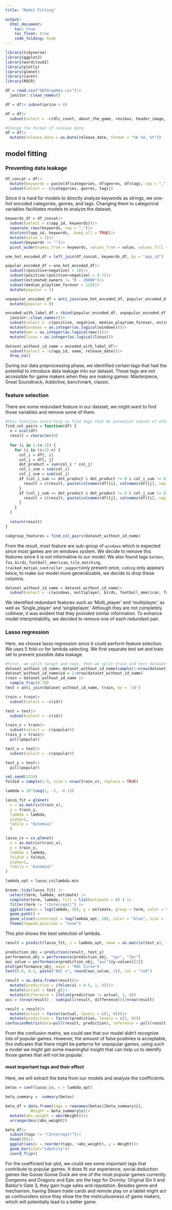 ```yaml
---
title: "Model Fitting"

output:
  html_document:
    toc: true
    toc_float: true
    code_folding: hide
---
```


```r
library(tidyverse)
library(ggplot2)
library(wordcloud2)
library(plotly)
library(glmnet)
library(caret)
library(ROCR)
```

```r
df = read.csv("DATA/games.csv")|>
  janitor::clean_names()

df = df|> subset(price > 0)

df = df|>
  subset(select = -c(dlc_count, about_the_game, reviews, header_image, website, support_url, support_email, metacritic_score, metacritic_url, notes, developers, publishers, screenshots, movies, score_rank, average_playtime_two_weeks, median_playtime_two_weeks, average_playtime_forever, peak_ccu, full_audio_languages))

#Change the format of release date. 
df = df|>
  mutate(release_date = as.Date(release_date, format = "%b %d, %Y"))
```

## model fitting

### Preventing data leakage

```r
df_concat = df|>
  mutate(keywords = paste(df$categories, df$genres, df$tags, sep = ","))|>
  subset(select = -c(categories, genres, tags))
```

Since it is hard for models to directly analyze keywords as strings, we one-hot encoded categories, genres, and tags. Changing them to categorical variables facilitates models to analyze the dataset.

```r
keywords_df = df_concat|>
  subset(select = c(app_id, keywords))|>
  separate_rows(keywords, sep = ",")|>
  distinct(app_id, keywords, .keep_all = TRUE)|>
  mutate(value = 1)|>
  subset(keywords != "")|>
  pivot_wider(names_from = keywords, values_from = value, values_fill = 0)

one_hot_encoded_df = left_join(df_concat, keywords_df, by = "app_id")

popular_encoded_df = one_hot_encoded_df|>
  subset((positive+negative) > 10)|>
  subset(positive/(positive+negative) > 0.7)|>
  subset(estimated_owners != "0 - 20000")|>
  subset(median_playtime_forever > 120)|>
  mutate(popular = 1)

unpopular_encoded_df = anti_join(one_hot_encoded_df, popular_encoded_df, by="app_id")|>
  mutate(popular = 0)

encoded_with_label_df = rbind(popular_encoded_df, unpopular_encoded_df)|>
  janitor::clean_names()|>
  subset(select = -c(positive, negative, median_playtime_forever, estimated_owners, recommendations, user_score,  supported_languages, keywords, addictive, masterpiece, great_soundtrack, benchmark, classic))|>
  mutate(windows = as.integer(as.logical(windows)))|>
  mutate(mac = as.integer(as.logical(mac)))|>
  mutate(linux = as.integer(as.logical(linux)))

dataset_without_id_name = encoded_with_label_df|>
  subset(select = -c(app_id, name, release_date))|>
  drop_na()
```

During our data preprocessing phase, we identified certain tags that had the potential to introduce data leakage into our dataset. These tags are not accessible for game makers when they are making games: Masterpiece, Great Soundtrack, Addictive, benchmark, classic.

### feature selection

There are some redundant feature in our dataset, we might want to find those variables and remove some of them.

```r
#this function could help us find tags that be potential subset of other tags. By getting the dot product of two on-hot encoded vector and compare its sum with current column's sum, if they are equal and larger than 0, they could be possible related tags. 
find_col_pairs = function(df) {
  n = ncol(df)
  result = character(0)
  
  for (i in 1:(n-1)) {
    for (j in (i+1):n) {
      col_i = df[, i]
      col_j = df[, j]
      dot_product = sum(col_i * col_j)
      col_i_sum = sum(col_i)
      col_j_sum = sum(col_j)
      if (col_i_sum == dot_product & dot_product != 0 & col_i_sum != 0) {
        result = c(result, paste(colnames(df)[i], colnames(df)[j], sep = "-"))
      }
      if (col_j_sum == dot_product & dot_product != 0 & col_j_sum != 0) {
        result = c(result, paste(colnames(df)[j], colnames(df)[i], sep = "-"))
      }
    }
  }
  
  return(result)
}

subgroup_features = find_col_pairs(dataset_without_id_name)
```

From the result, most feature are sub-group of `windows` which is expected since most games are on windows system. We decide to remove this features since it is not informative to our model. We also found tags `batman`, `fox`, `birds`, `football_american`, `tile_matching`, `tracked_motion_controller_support`only present once, `coding` only appears twice, to make our model more generalizable, we decide to drop these columns.

```r
dataset_without_id_name = dataset_without_id_name|>
  subset(select = -c(windows, multiplayer, birds, football_american, fox, batman, coding, tile_matching,tracked_motion_controller_support, singleplayer))
```

We identified redundant features such as 'Multi_player' and 'multiplayer,' as well as 'Single_player' and 'singleplayer.' Although they are not completely collinear, it was evident that they provided similar information. To enhance model interpretability, we decided to remove one of each redundant pair.

### Lasso regression
Here, we choose lasso regression since it could perform feature selection. We uses 5 fold-cv for lambda selecting. We first separate test set and train set to prevent possible data leakage. 
```r
#first, we split target and tags, then we split train and test datasets
dataset_without_id_name= dataset_without_id_name[sample(1:nrow(dataset_without_id_name)), ] 
dataset_without_id_name$id = 1:nrow(dataset_without_id_name)
train = dataset_without_id_name |>
  sample_frac(0.70)
test = anti_join(dataset_without_id_name, train, by = 'id')

train = train|>
  subset(select = -c(id))

test = test|>
  subset(select = -c(id))

train_x = train|>
  subset(select = -c(popular))
train_y = train|>
  pull(popular)

test_x = test|>
  subset(select = -c(popular))

test_y = test|>
  pull(popular)

set.seed(1234)
foldid = sample(1:5, size = nrow(train_x), replace = TRUE)

lambda = 10^(seq(2, -5, -0.1))

lasso_fit = glmnet(
  x = as.matrix(train_x), 
  y = train_y, 
  lambda = lambda,
  alpha=1, 
  family = "binomial"
  )

lasso_cv = cv.glmnet(
  x = as.matrix(train_x), 
  y = train_y, 
  lambda = lambda, 
  foldid = foldid,
  alpha=1, 
  family = "binomial"
)

lambda_opt = lasso_cv$lambda.min
```

```r
broom::tidy(lasso_fit) |>
  select(term, lambda, estimate) |>
  complete(term, lambda, fill = list(estimate = 0) ) |>
  filter(term != "(Intercept)") |>
  ggplot(aes(x = log(lambda, 10), y = estimate, group = term, color = term)) + 
  geom_path() + 
  geom_vline(xintercept = log(lambda_opt, 10), color = "blue", size = 1.2) +
  theme(legend.position = "none")
```

This plot shows the best selection of lambda.

```r
result = predict(lasso_fit, s = lambda_opt, newx = as.matrix(test_x), type = 'response')
```

```r
prediction_obj = prediction(result, test_y)
performance_obj = performance(prediction_obj, "tpr", "fpr")
auc_value = performance(prediction_obj, "auc")@y.values[[1]]
plot(performance_obj, main = "ROC Curve")
text(0.6, 0.2, paste("AUC =", round(auc_value, 2)), col = "red")
```

```r
result = as.data.frame(result)|>
  mutate(prediction = ifelse(s1 > 0.5, 1, 0))|>
  mutate(actual = test_y)|>
  mutate(difference = ifelse(prediction != actual, 1, 0))
acc = (nrow(result) - sum(pull(result, difference)))/nrow(result)

result = result|>
  mutate(actual = factor(actual, levels = c(1, 0)))|>
  mutate(prediction = factor(prediction, levels = c(1, 0)))
confusionMatrix(data=pull(result, prediction), reference = pull(result, actual))
```

From the confusion matrix, we could see that our model didn’t recognize lots of popular games. However, the amount of false positives is acceptable, this indicates that there might be patterns for unpopular games, using such a model we might get some meaningful insight that can help us to identify those games that will not be popular.

#### most important tags and their effect

Here, we will extract the beta from our models and analyze the coefficients. 
```r
betas = coef(lasso_cv, s = lambda_opt)

beta_summary =  summary(betas)

beta_df = data.frame(tags = rownames(betas)[beta_summary$i],
           Weight = beta_summary$x)|>
  mutate(abs_weight = abs(Weight))|>
  arrange(desc(abs_weight))
```

```r
beta_df|>
  subset(tags != "(Intercept)")|>
  head(30)|>
  ggplot(aes(x = reorder(tags, +abs_weight), y = Weight))+
  geom_bar(stat="identity")+
  coord_flip()
```

For the coefficient bar plot, we could see some important tags that contribute to popular games. It does fit our experience, social deduction games like Goose Goose Duck are one of the most popular games currently. Dungeons and Dragons and Epic are the tags for Divinity: Original Sin II and Baldur’s Gate 3, they gain huge sales and reputation. Besides genre and mechanism, having Steam trade cards and remote play on a tablet might act as confounders since they show the the meticulousness of game makers, which will potentially lead to a better game.